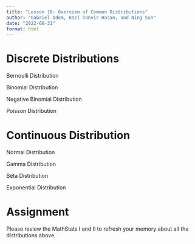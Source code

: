 ```yaml
---
title: "Lesson 1B: Overview of Common Distributions"
author: "Gabriel Odom, Kazi Tanvir Hasan, and Ning Sun"
date: "2022-08-31"
format: html
---
```


# Discrete Distributions

Bernoulli Distribution

Binomial Distribution

Negative Binomial Distribution

Poisson Distribution

# Continuous Distribution

Normal Distribution 

Gamma Distribution

Beta Distribution

Exponential Distribution


# Assignment

Please review the MathStats I and II to refresh your memory about all the distributions above.  



